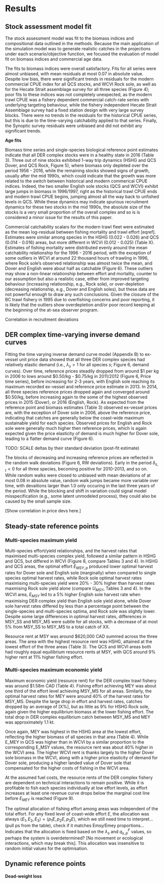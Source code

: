 # Results

## Stock assessment model fit

The stock assessment model was fit to the biomass indices and compositional
data outlined in the methods. Because the main application of the simulation
model was to generate realistic catches in the projections under each 
scenario/objective function, we focused the evaluation of model fit on 
biomass indices and commercial age data. 

The fits to biomass indices were overall satisfactory. Fits for all series
were almost unbiased, with mean residuals at most 0.07 in absolute value. 
Despite low bias, there were significant trends in residuals for the modern 
commercial CPUE index for all QCS stocks, and WCVI Rock sole, as well as for 
the Hecate Strait assemblage survey for all three species (Figure 4); poor 
fits to these indices was not completely unexpected, as the modern trawl CPUE 
was a fishery dependent commercial catch-rate series with underlying 
targeting behaviour, while the fishery independent Hecate Strait Assemblage 
survey had a fixed station design with very large survey blocks. There were 
no trends in the residuals for the historical CPUE series, but this is due 
to the time-varying catchability applied to that series. Finally, the 
Synoptic survey residuals were unbiased and did not exhibit any 
significant trends.

**Age fits**

Biomass time series and single-species biological reference point estimates 
indicate that all DER complex stocks were in a healthy state in 2016 (Table 3). 
Three out of nine stocks exhibited 1-way trip dynamics (HSHG and QCS Dover, 
and QCS Rock, Figure 5), where biomass only depleted over the period 1956 - 
2016, while the remaining stocks showed signs of growth, usually after the mid 
1990s, which could indicate that the growth was more related to the switch 
between historical and modern commerical CPUE indices. Indeed, the two smaller 
English sole stocks (QCS and WCVI) exhibit large jumps in biomass in 1996/1997,
right as the historical trawl CPUE ends and modern trawl CPUE begins, jumping 
almost all the way back to unfished levels in QCS. While these dynamics may 
indicate spurious recruitment dynamics for these two stocks in the mid 
1990s, the absolute size of the stocks is a very small proportion of the 
overall complex and so is is considered a minor issue for the results of 
this paper.

Commercial catchability scalars for the modern trawl fleet were estimated
as the mean log-residual between fishing mortality and trawl effort [eqref].
Estimates were similar among species in the HSHG (0.022 - 0.026) and 
QCS (0.014 - 0.016) areas, but more different in WCVI (0.012 - 0.025)
(Table X). Estimates of fishing mortality were distributed evenly around
the mean catchability relationship for the 1996 - 2016 period, with the
exception of some outliers in WCVI at around 22 thousand hours of trawling
in 1996, where Rock sole's observed relationship was almost twice the 
mean, and Dover and English were about half as catchable (Figure 6). These 
outliers may show a non-linear relationship between effort and mortality, 
counter to our assumption but also a realistic case, either from improved 
targeting  behaviour (increasing relationship, e.g., Rock sole), or 
over-depletion (decreasing relationship, e.g., Dover and English soles), 
but these data are not powerful enough to draw any such conclusions. Given
the closure of the BC trawl fishery in 1995 due to overfishing concerns
and poor reporting, it is likely that the outliers show overdepletion 
and/or poor record keeping at the beginning of the at-sea observer program.

Correlation in recruitment deviations

## DER complex time-varying inverse demand curves

Fitting the time varying inverse demand curve model (Appendix B) to
ex-vessel unit price data showed that all three DER complex species
had relatively elastic demand (i.e., $\lambda_s > 1$ for all species
$s$; Figure 6, demand curves). Over time, reference prices steadily 
dropped from around $1 per kg in 2006 to lows around $0.50/kg - $0.75/kg
in 2011/2012 (Figure 6, Price time series), before increasing for 2-3 
years, with English sole reaching its maximum recorded ex-vessel and 
reference price estimate in 2013. In 2014, all three species reference 
prices dropped again and converged around $0.50/kg, before increasing 
again to the some of the highest observed prices in 2015 (Dover), 
or 2016 (English, Rock). As expected from the reference point and
biomass estimates (Table 3) observed ex-vessel prices are, with the
exception of Dover sole in 2006, above the reference price, indicating
that catches are generally below the coast-wide maximum sustainable
yield for each species. Observed prices for English and Rock sole were
generally much higher then reference prices, which is again expected
given the price elasticity of demand is much higher for Dover sole,
leading to a flatter demand curve (Figure 6).

TODO: SCALE deltas by their standard deviation (post-fit estimate)

The blocks of decreasing and increasing reference prices are reflected
in the random walk deviations (Figure 6, RW deviations). Early in the 
period $\delta_{s,t} < 0$ for all three species, becoming positive 
for 2010-2013, and so on. While random walks were closed to unbiased 
with mean deviations of at most 0.08 in absolute value, random walk 
jumps became more variable over time, with devaitions larger than 
1.0 only occuring in the last three years of the period. While the
blocking and shift in variation could signal model misspecification 
(e.g., some latent unmodeled process), they could also be caused by 
the small sample size.

[Show correlation in price devs here.]


## Steady-state reference points

### Multi-species maximum yield

Multi-species effort/yield relationships, and the harvest rates that 
maximised multi-species complex yield, followed a similar pattern in 
HSHG and QCS, but differed in WCVI (Figure 8, compare Tables 3 and 4). 
In HSHG and QCS areas, the optimal effort $E_{MSY,p}$ produced lower 
optimal harvest rates for Dover sole and English sole (marginally) when 
compared to single species optimal harvest rates, while Rock sole
optimal harvest rates maximising multi-species yield were 20\% - 30\% 
higher than harvest rates maxmising Rock sole yield alone (compare
$U_{MSY}$, Tables 3 and 4). In the WCVI area, $E_{MSY}$ led to a 5\%
higher English sole harvest rate when maximising DER complex yield than
English sole yield alone, while Dover sole harvest rates differed by 
less than a percentage point between the single-species and multi-species
optima, and Rock sole was slightly lower. Despite some large differences 
in optimal harvest rates, differences in MSY_SS and MSY_MS were subtle 
for all stocks, with a decrease of at most 5\% from MSY_SS to MSY_MS
to a total catch of XX.

Resource rent at MSY was around $620,000 CAD summed across the three
areas. The area with the highest resource rent was HSHG, attained at
the lowest effort of the three areas (Table 3). The QCS and WCVI
areas both had roughly equal equilibrium resource rents at MSY, with
QCS around 9% higher rent at 11% higher fishing effort.


### Multi-species maximum economic yield

Maximum economic yield (resource rent) for the DER complex trawl fishery 
was around $1.58m CAD (Table 4). Fishing effort achieving MEY was about 
one third of the effort level achieving MSY_MS for all areas. Similarly, 
the optimal harvest rates for MEY were around 40\% of the harvest rates 
for MSY_MS. Despite the large drop in effort and harvest rates, 
catches dropped by an average of [X\%], but as little as 9\% for HSHG
Rock sole, again given the higher equilibrium biomass at the lower
fishing effort. The total drop in DER complex equilibrium catch between 
MSY_MS and MEY was approximately 1.1 kt.

Once again, MEY was highest in the HSHG area at the lowest effort,
reflecting the higher biomass of all species in that area (Table 4). While
E_MEY in QCS was higher than in WCVI by a similar proportion to the
corresponding E_MSY values, the resource rent was about 40\% higher in 
the WCVI area. The higher WCVI rent is thanks largely to the higher 
Dover sole biomass in the WCVI, along with a higher price elasticity 
of demand for Dover sole, producing a higher landed value of Dover sole 
that compensated for the higher costs of fishing in the WCVI area.

At the assumed fuel costs, the resource rents of the DER complex fishery 
are dependent on technical interactions to remain positive. While it is 
profitable to fish each species individually at low effort levels, as 
effort increases at least one revenue curve drops below the marginal 
cost line before $E_{MEY}$ is reached (Figure 9). 

The optimal allocation of fishing effort among areas was independent of 
the total effort. For any fixed level of coast-wide effort $E$, the 
allocation was always 
$\langle E_1, E_2, E_3 \rangle = \langle p_1E, p_2E, p_3E \rangle$,
which we still need time to interpret... (pull ps from the table), check
if it matches Emsy/Emey proportions... Indicates that the allocation
is fixed based on the $\lambda_s$ and $q^{F}_{s,p}$ values, so perhaps 
the system is overdetermined? [No movement or ecological interactions,
which may break this]. This allocation was insensitive to random initial 
values for the optimisation.


## Dynamic reference points

 


#### Dead-weight loss




